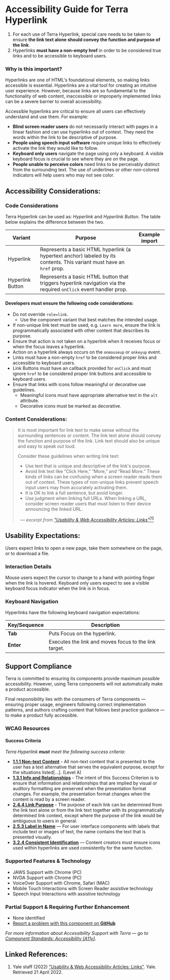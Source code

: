 
<Badge />

# Accessibility Guide for Terra Hyperlink

<Notice variant="important" ariaLevel="2">

1. For each use of Terra Hyperlink, special care needs to be taken to ensure **the link text alone should convey the function and purpose of the link**.
2. Hyperlinks **must have a non-empty href** in order to be considered true links and to be accessible to keyboard users. 

</Notice>

<Whitespace />

### Why is this important?

Hyperlinks are one of HTML's foundational elements, so making links accessible is essential. Hyperlinks are a vital tool for creating an intuitive user experience. However, because links are so fundamental to the functionality of web content, inaccessible or improperly implemented links can be a severe barrier to overall accessibility. 

Accessible hyperlinks are critical to ensure all users can effectively understand and use them.  For example:

- **Blind screen reader users** do not necessarily interact with pages in a linear fashion and can use hyperlinks out of context. They need the words within the link to be descriptive of purpose.
- **People using speech input software** require unique links to effectively activate the link they would like to follow.
- **Keyboard only users** navigate the page using only a keyboard. A visible keyboard focus is crucial to see where they are on the page.
- **People unable to perceive colors** need links to be perceivably distinct from the surrounding text. The use of underlines or other non-colored indicators will help users who may not see color.

<Whitespace newline={2} />

## Accessibility Considerations:

### Code Considerations

Terra Hyperlink can be used as: _Hyperlink_ and _Hyperlink Button_. The table below explains the difference between the two.

| Variant | Purpose | Example import |
| --- | --- | --- |
| Hyperlink | Represents a basic HTML hyperlink (a hypertext anchor) labeled by its contents. This variant must have an `href` prop. |
| Hyperlink Button | Represents a basic HTML button that triggers hyperlink navigation via the required `onClick` event handler prop. |

#### Developers must ensure the following code considerations:

- Do not override `role=link`.
  - Use the component variant that best matches the intended usage.
- If non-unique link text must be used, e.g. `Learn more`, ensure the link is programmatically associated with other content that describes its purpose.
- Ensure that action is not taken on a hyperlink when it receives focus or when the focus leaves a hyperlink.
- Action on a hyperlink always occurs on the `onmouseup` or `onkeyup` event.
- Links must have a non-empty `href` to be considered proper links and accessible to keyboard users.
- Link Buttons must have an callback provided for `onClick` and must ignore `href` to be considered proper link buttons and accessible to keyboard users.
- Ensure that links with icons follow meaningful or decorative use guidelines.
  - Meaningful icons must have appropriate alternative text in the `alt` attribute.
  - Decorative icons must be marked as decorative.

<Whitespace />

### Content Considerations:

> It is most important for link text to make sense without the surrounding sentences or content. The link text alone should convey the function and purpose of the link. Link text should also be unique and easy to speak out loud.
>
> Consider these guidelines when writing link text:
>
> - Use text that is unique and descriptive of the link's purpose.
> - Avoid link text like “Click Here,” “More,” and “Read More.” These kinds of links can be confusing when a screen reader reads them out of context. These types of non-unique links prevent speech input users may from accurately activating them.
> - It is OK to link a full sentence, but avoid longer.
> - Use judgment when linking full URLs. When linking a URL, consider screen reader users that must listen to their device announcing the linked URL.
>
> _&nbsp;&nbsp;&mdash; excerpt from ["Usability & Web Accessibility Articles: Links"](https://usability.yale.edu/web-accessibility/articles/links)_[<sup>[1]</sup>](/components/cerner-terra-core-docs/hyperlink/accessibility-guide#linked-references)

<Whitespace newline={4} />

## Usability Expectations:

Users expect links to open a new page, take them somewhere on the page, or to download a file.

### Interaction Details

Mouse users expect the cursor to change to a hand with pointing finger when the link is hovered. Keyboard only users expect to see a visible keyboard focus indicator when the link is in focus.

### Keyboard Navigation

Hyperlinks have the following keyboard navigation expectations:

| Key/Sequence | Description |
|---|---|
|**Tab**| Puts Focus on the hyperlink. |
|**Enter**| Executes the link and moves focus to the link target. |

## Support Compliance

Terra is committed to ensuring its components provide maximum possible accessibility. However, using Terra components will not automatically make a product accessible.

Final responsibility lies with the consumers of Terra components &mdash; ensuring proper usage, engineers following correct implementation patterns, and authors crafting content that follows best practice guidance &mdash; to make a product fully accessible.

### WCAG Resources

#### Success Criteria

_Terra Hyperlink **must** meet the following success criteria:_

- [**1.1.1 Non-text Content**](https://www.w3.org/WAI/WCAG21/quickref/#non-text-content) - All non-text content that is presented to the user has a text alternative that serves the equivalent purpose, except for the situations listed\[...\]. (Level A)
- [**1.3.1 Info and Relationships**](https://www.w3.org/WAI/WCAG21/Understanding/info-and-relationships.html) - The intent of this Success Criterion is to ensure that information and relationships that are implied by visual or auditory formatting are preserved when the presentation format changes. For example, the presentation format changes when the content is read by a screen reader.
- [**2.4.4 Link Purpose**](https://www.w3.org/WAI/WCAG21/Understanding/link-purpose-in-context.html) - The purpose of each link can be determined from the link text alone or from the link text together with its programmatically determined link context, except where the purpose of the link would be ambiguous to users in general.
- [**2.5.3 Label in Name**](https://www.w3.org/WAI/WCAG21/Understanding/label-in-name.html) — For user interface components with labels that include text or images of text, the name contains the text that is presented visually.
- [**3.2.4 Consistent Identification**](https://www.w3.org/WAI/WCAG21/Understanding/consistent-identification.html) — Content creators must ensure icons used within hyperlinks are used consistently for the same function.

### Supported Features & Technology

- JAWS Support with Chrome (PC)
- NVDA Support with Chrome (PC)
- VoiceOver Support with Chrome, Safari (MAC)
- Mobile Touch Interactions with Screen Reader assistive technology
- Speech Input Interactions with assistive technology
 
### Partial Support & Requiring Further Enhancement

- None identified
- [Report a problem with this component on **GitHub**](https://github.com/cerner/terra-core/issues/new/choose)

_For more information about Accessibility Support with Terra — go to [Component Standards: Accessibility (A11y)](https://engineering.cerner.com/terra-ui/about/terra-ui/component-standards#accessibility-a11y)._

## Linked References:

1. Yale staff (2022) ["Usability & Web Accessibility Articles: Links"](https://usability.yale.edu/web-accessibility/articles/links). Yale. Retrieved 21 April 2022.
